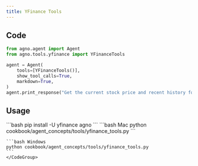 ```yaml
---
title: YFinance Tools
---
```


## Code

```python cookbook/agent_concepts/tools/yfinance_tools.py
from agno.agent import Agent
from agno.tools.yfinance import YFinanceTools

agent = Agent(
    tools=[YFinanceTools()],
    show_tool_calls=True,
    markdown=True,
)
agent.print_response("Get the current stock price and recent history for AAPL")
```

## Usage

<Steps>
  <Snippet file="create-venv-step.mdx" />

  <Step title="Install libraries">
    ```bash
    pip install -U yfinance agno
    ```
  </Step>

  <Step title="Run Agent">
    <CodeGroup>
    ```bash Mac
    python cookbook/agent_concepts/tools/yfinance_tools.py
    ```

    ```bash Windows
    python cookbook/agent_concepts/tools/yfinance_tools.py
    ```
    </CodeGroup>
  </Step>
</Steps>
